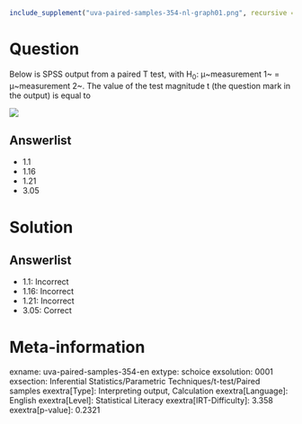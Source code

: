 ```r
include_supplement("uva-paired-samples-354-nl-graph01.png", recursive = TRUE)
```

Question
========

Below is SPSS output from a paired T test, with H~0~: μ~measurement 1~ = μ~measurement 2~. The value of the test magnitude t (the question mark in the output) is equal to

![](uva-paired-samples-354-nl-graph01.png)

Answerlist
----------

* 1.1
* 1.16
* 1.21
* 3.05

Solution
========

Answerlist
----------

* 1.1: Incorrect
* 1.16: Incorrect
* 1.21: Incorrect
* 3.05: Correct

Meta-information
================
exname: uva-paired-samples-354-en
extype: schoice
exsolution: 0001
exsection: Inferential Statistics/Parametric Techniques/t-test/Paired samples
exextra[Type]: Interpreting output, Calculation
exextra[Language]: English
exextra[Level]: Statistical Literacy
exextra[IRT-Difficulty]: 3.358
exextra[p-value]: 0.2321

